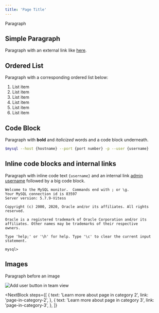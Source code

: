 ```yaml
---
title: 'Page Title'
---
```


<!-- A page's heading is populated via the frontmatter.title attribute. You don't have to explicitly add it to page's content. -->

Paragraph

## Simple Paragraph

Paragraph with an external link like [here](https://dev.mysql.com/doc/refman/8.0/en/mysql.html).

## Ordered List

Paragraph with a corresponding ordered list below:

1. List item
2. List item
3. List item
4. List item
5. List item
6. List item

## Code Block

Paragraph with **bold** and _italicized_ words and a code block underneath.

```bash
$mysql --host {hostname} --port {port number} -p --user {username}
```

## Inline code blocks and internal links

Paragraph with inline code text `{username}` and an internal link [admin username](creating-database) followed by a big code block.

```console
Welcome to the MySQL monitor.  Commands end with ; or \g.
Your MySQL connection id is 83597
Server version: 5.7.9-Vitess

Copyright (c) 2000, 2020, Oracle and/or its affiliates. All rights reserved.

Oracle is a registered trademark of Oracle Corporation and/or its
affiliates. Other names may be trademarks of their respective
owners.

Type 'help;' or '\h' for help. Type '\c' to clear the current input statement.

mysql>
```

## Images

<!-- Comments can be inserted as well which won't be rendered on the actual page -->

Paragraph before an image

![Add user button in team view](/img/docs/readable-image-name.png)

<NextBlock
  steps={[
    {
      text: 'Learn more about page in category 2',
      link: 'page-in-category-2',
    },
    {
      text: 'Learn more about page in category 3',
      link: 'page-in-category-3',
    },
  ]}
></NextBlock>
